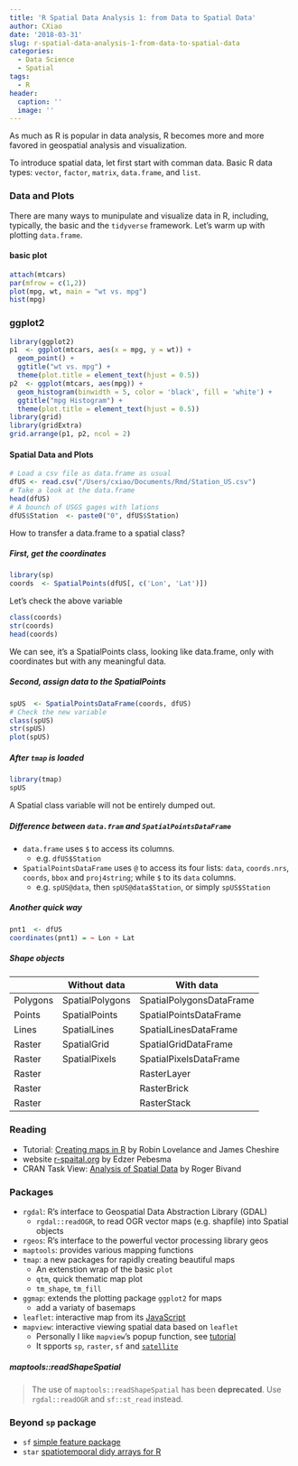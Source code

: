 ```yaml
---
title: 'R Spatial Data Analysis 1: from Data to Spatial Data'
author: CXiao
date: '2018-03-31'
slug: r-spatial-data-analysis-1-from-data-to-spatial-data
categories:
  - Data Science
  - Spatial
tags: 
  - R
header:
  caption: ''
  image: ''
---
```

  As much as R is popular in data analysis, R becomes more and more favored in geospatial analysis and visualization.  

  To introduce spatial data, let first start with comman data. Basic R data types: `vector`, `factor`, `matrix`, `data.frame`, and `list`.   
  
### Data and Plots  
  There are many ways to munipulate and visualize data in R, including, typically, the basic and the `tidyverse` framework. Let's warm up with plotting `data.frame`.   

#### basic plot  
```r
attach(mtcars)
par(mfrow = c(1,2))
plot(mpg, wt, main = "wt vs. mpg")
hist(mpg)
```

### ggplot2 
```r
library(ggplot2)
p1  <- ggplot(mtcars, aes(x = mpg, y = wt)) + 
  geom_point() +
  ggtitle("wt vs. mpg") +
  theme(plot.title = element_text(hjust = 0.5))
p2  <- ggplot(mtcars, aes(mpg)) +
  geom_histogram(binwidth = 5, color = 'black', fill = 'white') +
  ggtitle("mpg Histogram") +
  theme(plot.title = element_text(hjust = 0.5))  
library(grid)
library(gridExtra)
grid.arrange(p1, p2, ncol = 2)
```

#### Spatial Data and Plots
```r
# Load a csv file as data.frame as usual
dfUS <- read.csv("/Users/cxiao/Documents/Rmd/Station_US.csv")
# Take a look at the data.frame
head(dfUS)
# A bounch of USGS gages with lations
dfUS$Station  <- paste0("0", dfUS$Station)
```
How to transfer a data.frame to a spatial class?  

##### First, get the coordinates  
```r
library(sp)
coords  <- SpatialPoints(dfUS[, c('Lon', 'Lat')])
```
Let's check the above variable  
```r
class(coords)
str(coords)
head(coords)
```
We can see, it's a SpatialPoints class, looking like data.frame, only with coordinates but with any meaningful data.  

##### Second, assign data to the SpatialPoints  
```r
spUS  <- SpatialPointsDataFrame(coords, dfUS)
# Check the new variable
class(spUS)
str(spUS)
plot(spUS)
```

##### After `tmap` is loaded
```r
library(tmap)
spUS
```
A Spatial class variable will not be entirely dumped out.

##### Difference between `data.fram` and `SpatialPointsDataFrame `
* `data.frame` uses `$` to access its columns.  
    + e.g. `dfUS$Station`
* `SpatialPointsDataFrame ` uses `@` to access its four lists: `data`, `coords.nrs`, `coords`, `bbox` and `proj4string`; while `$` to its `data` columns.  
    + e.g. `spUS@data`, then `spUS@data$Station`, or simply `spUS$Station`  
    
##### Another quick way  
```r
pnt1  <- dfUS
coordinates(pnt1) = ~ Lon + Lat
```

##### Shape objects

|   	| Without data	| With data   	|
|---	|---	|---	|
|Polygons | SpatialPolygons	| SpatialPolygonsDataFrame|
|Points 	| SpatialPoints  	| SpatialPointsDataFrame	|
|Lines   	| SpatialLines  	| SpatialLinesDataFrame  	|
|Raster  	| SpatialGrid  		| SpatialGridDataFrame  	|
|Raster		| SpatialPixels  	| SpatialPixelsDataFrame 	|
|Raster		| 					| RasterLayer				|
|Raster		| 					| RasterBrick				|
|Raster		| 					| RasterStack				|

### Reading
* Tutorial: [Creating maps in R](https://github.com/Robinlovelace/Creating-maps-in-R) by Robin Lovelance and James Cheshire
* website [r-spaital.org](https://www.r-spatial.org) by Edzer Pebesma  
* CRAN Task View: [Analysis of Spatial Data](https://CRAN.R-project.org/view=Spatial) by Roger Bivand 

### Packages
* `rgdal`: R's interface to Geospatial Data Abstraction Library (GDAL)  
    + `rgdal::readOGR`, to read OGR vector maps (e.g. shapfile) into Spatial objects  
* `rgeos`: R's interface to the powerful vector processing library geos  
* `maptools`: provides various mapping functions  
* `tmap`: a new packages for rapidly creating beautiful maps  
    + An extenstion wrap of the basic `plot`
    + `qtm`, quick thematic map plot  
    + `tm_shape`, `tm_fill`
* `ggmap`: extends the plotting package `ggplot2` for maps 
    + add a variaty of basemaps
* `leaflet`: interactive map from its [JavaScript](http://leafletjs.com/)  
* `mapview`: interactive viewing spatial data based on `leaflet`
    + Personally I like `mapview`'s popup function, see [tutorial](https://r-spatial.github.io/mapview/)   
    + It spports `sp`, `raster`, `sf` and [`satellite`](https://cran.r-project.org/package=satellite)

##### maptools::readShapeSpatial  

> The use of `maptools::readShapeSpatial` has been **deprecated**. Use `rgdal::readOGR` and `sf::st_read` instead.

### Beyond `sp` package
* `sf` [simple feature package](../r-spatial-data-analysis-3-simple-features)  
* `star` [spatiotemporal didy arrays for R](../r-spatial-data-analysis-4-stars)  

[^1]: [tmap in a nuthell](https://cran.r-project.org/web/packages/tmap/vignettes/tmap-nutshell.html)